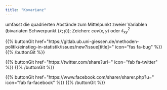 ```yaml
---
title: "Kovarianz"
---
```


umfasst die quadrierten Abstände zum Mittelpunkt zweier Variablen (bivariaten Schwerpunkt $(\bar{x};\bar{y})$); Zeichen: $cov(x,y)$ oder $s^2_{xy}$

{{% buttonGit href=\"https\:\/\/gitlab.ub.uni-giessen.de\/methoden-politik\/einstieg-in-statistik\/issues\/new?issue[title]=\" icon=\"fas fa-bug\" %}} {{% /buttonGit %}} 

{{% buttonGit href=\"https\:\/\/twitter.com\/share?url=\" icon=\"fab fa-twitter\" %}} {{% /buttonGit %}}

{{% buttonGit href=\"https\:\/\/www.facebook.com\/sharer\/sharer.php?u=\" icon=\"fab fa-facebook\" %}} {{% /buttonGit %}}

